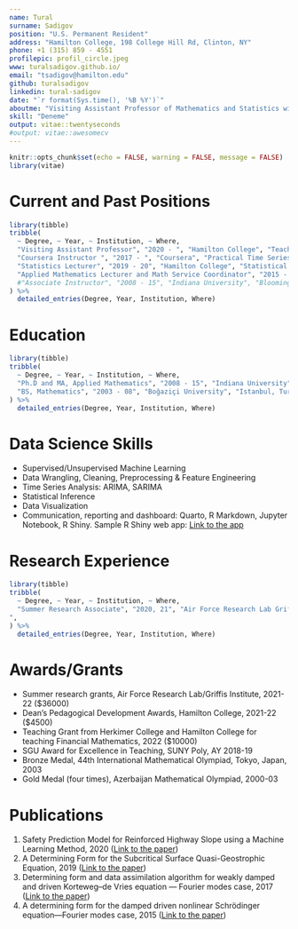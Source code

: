 ```yaml
---
name: Tural
surname: Sadigov
position: "U.S. Permanent Resident"
address: "Hamilton College, 198 College Hill Rd, Clinton, NY"
phone: +1 (315) 859 - 4551
profilepic: profil_circle.jpeg
www: turalsadigov.github.io/
email: "tsadigov@hamilton.edu"
github: turalsadigov
linkedin: tural-sadigov
date: "`r format(Sys.time(), '%B %Y')`"
aboutme: "Visiting Assistant Professor of Mathematics and Statistics with Ph.D. in Applied Mathematics and 7+ years experience in developing and teaching both mathematics and data-related courses such as various levels of Statistics, Machine Learning, Probability and Time Series Analysis (on Coursera) and mentoring undergraduate Machine Learning projects in Statistical Methods in Machine Learning course. Using R and RStudio extensively in all data-related course. Creator of R package stats2data (https://github.com/turalsadigov/stats2data) for Statistical Modeling and Applciations course at Hamilton College. Skills: Mathematics, Statistics, Machine Learning, Python, R, SQLite, Quarto, R Markdwon, LaTeX. More detailed cv: https://turalsadigov.github.io/cv.html"
skill: "Deneme"
output: vitae::twentyseconds
#output: vitae::awesomecv
---
```


```r
knitr::opts_chunk$set(echo = FALSE, warning = FALSE, message = FALSE)
library(vitae)
```

# Current and Past Positions

```r
library(tibble)
tribble(
  ~ Degree, ~ Year, ~ Institution, ~ Where,
  "Visiting Assistant Professor", "2020 - ", "Hamilton College", "Teaching data science courses including Statistical Analysis of Data, Statistical Modeling and Its Applications and Statistical Methods in Machine Learning. Supervising students’ machine learning projects. Morever, teaching other mathematics courses such as all levels of calculus, and doing research in the combination of Machine Learning and Applied Mathematics.",
  "Coursera Instructor ", "2017 - ", "Coursera", "Practical Time Series Analysis",
  "Statistics Lecturer", "2019 - 20", "Hamilton College", "Statistical Analysis of Data",
  "Applied Mathematics Lecturer and Math Service Coordinator", "2015 - 20", "SUNY Polytechnic Institute", "Teaching applied mathematics and statistics courses such Applied Probability, Regression, Time Series Analysis, Linear Algebra, Calculus, Differential Equations. Both undergraduate and graduate level courses",
  #"Associate Instructor", "2008 - 15", "Indiana University", "Bloomington, IN"
) %>% 
  detailed_entries(Degree, Year, Institution, Where)
```

# Education

```r
library(tibble)
tribble(
  ~ Degree, ~ Year, ~ Institution, ~ Where,
  "Ph.D and MA, Applied Mathematics", "2008 - 15", "Indiana University", "Bloomington, IN",
  "BS, Mathematics", "2003 - 08", "Boğaziçi University", "Istanbul, Turkey"
) %>% 
  detailed_entries(Degree, Year, Institution, Where)
```

# Data Science Skills

-   Supervised/Unsupervised Machine Learning
-   Data Wrangling, Cleaning, Preprocessing & Feature Engineering
-   Time Series Analysis: ARIMA, SARIMA
-   Statistical Inference
-   Data Visualization
-   Communication, reporting and dashboard: Quarto, R Markdown, Jupyter Notebook, R Shiny. Sample R Shiny web app: [Link to the app](https://turalsadigov.shinyapps.io/my_new_ames_app/)

# Research Experience

```r
library(tibble)
tribble(
  ~ Degree, ~ Year, ~ Institution, ~ Where,
  "Summer Research Associate", "2020, 21", "Air Force Research Lab Griffis Institute", "Worked on theoretical neural network solutions of dispersive equations and numerical algorithms to solve partial differential equations
",
) %>% 
  detailed_entries(Degree, Year, Institution, Where)
```

# Awards/Grants

-   Summer research grants, Air Force Research Lab/Griffis Institute, 2021-22 ($36000)
-   Dean's Pedagogical Development Awards, Hamilton College, 2021-22 ($4500)
-   Teaching Grant from Herkimer College and Hamilton College for teaching Financial Mathematics, 2022 ($10000)
-   SGU Award for Excellence in Teaching, SUNY Poly, AY 2018-19
-   Bronze Medal, 44th International Mathematical Olympiad, Tokyo, Japan, 2003
-   Gold Medal (four times), Azerbaijan Mathematical Olympiad, 2000-03


# Publications

1.  Safety Prediction Model for Reinforced Highway Slope using a Machine Learning Method, 2020 ([Link to the paper](https://journals.sagepub.com/doi/10.1177/0361198120924415))
2.  A Determining Form for the Subcritical Surface Quasi-Geostrophic Equation, 2019 ([Link to the paper](https://link.springer.com/article/10.1007/s10884-018-9652-4))
3.  Determining form and data assimilation algorithm for weakly damped and driven Korteweg--de Vries equation --- Fourier modes case, 2017 ([Link to the paper](https://www.sciencedirect.com/science/article/abs/pii/S1468121817300184))
4.  A determining form for the damped driven nonlinear Schrödinger equation---Fourier modes case, 2015 ([Link to the paper](https://www.sciencedirect.com/science/article/pii/S0022039614004823))

<!-- \newpage -->

<!-- # Selected mentored ML projects -->

<!-- 1.  *Does Economic Development Predict Democratization?*, With Chiara Bondi, John Madigan (Methods: Regularized Regression Models (LASSO, Ridge, Elastic-Net)), 2022 -->

<!-- 2.  *A Regularized Binomial Logistic Regression Approach to Cancer Classification Using Gene Expression*, Joshua Horowitz, Mukund Jayaran (Methods: Regularized Logistic Regression), 2022 -->

<!-- 3.  Predicting Career Longevity of NBA Rookies, Margaret Phipps, Luke Devine (Methods: Support Vector Machines), 2021 -->

<!-- 4.  Identifying Parkinson\'s Disease Through Speech Patterns, Ian Nduhiu, Lindsay Gearty (Methods: Support Vector Machines), 2021 -->

<!-- 5.  Predicting Housing Rent Prices Using House Characteristics, Taron Kui, Iftikhar Ramnandan, Jenny Tran (Methods: Decision Trees, Bagged Models, Random Forest), 2021 -->

<!-- 6.  How Race, Income, and Education Relate to Inter- net Access in US Counties, Lindsay Gearty, Margraet Phipps (Methods: Multiple Polynomial Regression, Forward/Backward Variable Selection), 2021 -->

<!-- # Selected data-related talks -->

<!-- 1.  Theoretical Analysis of Artificial Neural Network solutions to the damped, driven Korteweg de-Vries equation, AMS Special Session, 2022 -->

<!-- 2.  Support Vector Machines, CUNY - Hunter College, 2021 -->

<!-- 3.  Model Selection & Validation in Machine Learning, CUNY - Hunter College, 2021 -->

<!-- 4.  Support Vector Machines: Overview and Applications, CUNY - Hunter College, 2020 -->

<!-- 5.  Support Vector Machines: Overview and Applications, Hamilton College, 2020 -->

<!-- 6.  Stochastic Calculus: Ito Integrals and Stochastic Differential Equations, SUNY Poly, 2019 -->

<!-- 7.  Stochastic Processes, Markov Chain and Brownian Motion, SUNY Poly, 2019 -->

<!-- 8.  A gentle introduction to Stochastic Processes, SUNY Poly, 2019 -->
